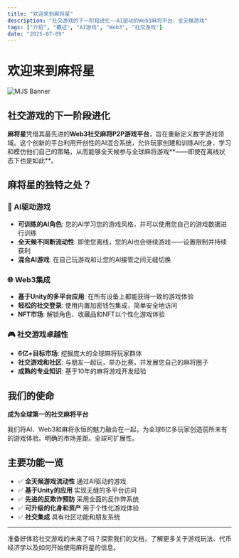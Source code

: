 ```yaml
---
title: "欢迎来到麻将星"
description: "社交游戏的下一阶段进化——AI驱动的Web3麻将平台，全天候游戏"
tags: ["介绍", "概述", "AI游戏", "Web3", "社交游戏"]
date: "2025-07-09"
---
```



# 欢迎来到麻将星

![MJS Banner](/static/images/banner.png)

## 社交游戏的下一阶段进化

**麻将星**凭借其最先进的**Web3社交麻将P2P游戏平台**，旨在重新定义数字游戏领域。这个创新的平台利用开创性的AI混合系统，允许玩家创建和训练AI化身，学习和模仿他们自己的策略，从而能够全天候参与全球麻将游戏**——即使在离线状态下也是如此**。

## 麻将星的独特之处？

### 🤖 AI驱动游戏
- **可训练的AI角色**: 您的AI学习您的游戏风格，并可以使用您自己的游戏数据进行训练
- **全天候不间断流动性**: 即使您离线，您的AI也会继续游戏——设置限制并持续获利
- **混合AI游戏**: 在自己玩游戏和让您的AI接管之间无缝切换


### 🌐 Web3集成
- **基于Unity的多平台应用**: 在所有设备上都能获得一致的游戏体验
- **轻松的社交登录**: 使用内置加密钱包集成，简单安全地访问
- **NFT市场**: 解锁角色、收藏品和NFT以个性化游戏体验

### 🎮 社交游戏卓越性
- **6亿+目标市场**: 挖掘庞大的全球麻将玩家群体
- **社交游戏和社区**: 与朋友一起玩，举办比赛，并发展您自己的麻将圈子
- **成熟的专业知识**: 基于10年的麻将游戏开发经验

## 我们的使命

**成为全球第一的社交麻将平台**

我们将AI、Web3和麻将永恒的魅力融合在一起，为全球6亿多玩家创造前所未有的游戏体验。明确的市场差距。全球可扩展性。

## 主要功能一览

- ✅ **全天候游戏流动性** 通过AI驱动的游戏
- ✅ **基于Unity的应用** 实现无缝的多平台访问
- ✅ **先进的反欺诈预防** 采用全面的反作弊系统
- ✅ **可升级的化身和资产** 用于个性化游戏体验
- ✅ **社交集成** 具有社区功能和朋友系统

---

准备好体验社交游戏的未来了吗？探索我们的文档，了解更多关于游戏玩法、代币经济学以及如何开始使用麻将星的信息。